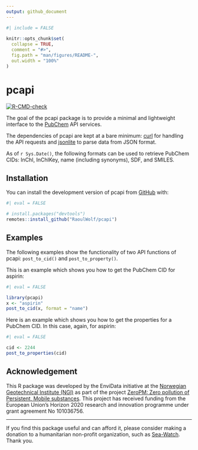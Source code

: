 ```yaml
---
output: github_document
---
```


<!-- README.md is generated from README.Rmd. Please edit that file -->

```r
#| include = FALSE
 
knitr::opts_chunk$set(
  collapse = TRUE,
  comment = "#>",
  fig.path = "man/figures/README-",
  out.width = "100%"
)
```

# pcapi

<!-- badges: start -->
[![R-CMD-check](https://github.com/RaoulWolf/pcapi/workflows/R-CMD-check/badge.svg)](https://github.com/RaoulWolf/pcapi/actions)
<!-- badges: end -->


The goal of the pcapi package is to provide a minimal and lightweight 
interface to the [PubChem](https://pubchem.ncbi.nlm.nih.gov/) API services. 

The dependencies of pcapi are kept at a bare minimum: 
[curl](https://cran.r-project.org/web/packages/curl/index.html) for handling 
the API requests and 
[jsonlite](https://cran.r-project.org/web/packages/jsonlite/index.html) to 
parse data from JSON format.

As of `r Sys.Date()`, the following formats can be used to retrieve PubChem 
CIDs: InChI, InChIKey, name (including synonyms), SDF, and SMILES. 

## Installation

You can install the development version of pcapi from 
[GitHub](https://github.com/) with:

```r
#| eval = FALSE

# install.packages("devtools")
remotes::install_github("RaoulWolf/pcapi")
```

## Examples

The following examples show the functionality of two API functions of
pcapi: `post_to_cid()` and `post_to_property()`.

This is an example which shows you how to get the PubChem CID for aspirin:

```r
#| eval = FALSE

library(pcapi)
x <- "aspirin"
post_to_cid(x, format = "name")
```

Here is an example which shows you how to get the properties for a PubChem CID. 
In this case, again, for aspirin:

```r
#| eval = FALSE

cid <- 2244
post_to_properties(cid)
```

## Acknowledgement

This R package was developed by the EnviData initiative at the 
[Norwegian Geotechnical Institute (NGI)](https://www.ngi.no/eng) as part of the 
project 
[ZeroPM: Zero pollution of Persistent, Mobile substances](https://zeropm.eu/). 
This project has received funding from the European Union's Horizon 2020 
research and innovation programme under grant agreement No 101036756.

---

If you find this package useful and can afford it, please consider making a 
donation to a humanitarian non-profit organization, such as 
[Sea-Watch](https://sea-watch.org/en/). Thank you. 
